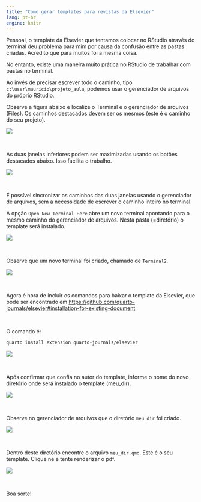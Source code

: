 ```yaml
---
title: "Como gerar templates para revistas da Elsevier"
lang: pt-br
engine: knitr
---
```


Pessoal, o template da Elsevier que tentamos colocar no RStudio através do terminal deu problema para mim por causa da confusão entre as pastas criadas. Acredito que para muitos foi a mesma coisa. 

No entanto, existe uma maneira muito prática no RStudio de trabalhar com pastas no terminal. 

Ao invés de precisar escrever todo o caminho, tipo `c:\user\mauricio\projeto_aula`, podemos usar o gerenciador de arquivos do próprio RStudio.

Observe a figura abaixo e localize o Terminal e o gerenciador de arquivos (Files). Os caminhos destacados devem ser os mesmos (este é o caminho do seu projeto). 

![](img/template1.png)

<br>

As duas janelas inferiores podem ser maximizadas usando os botões destacados abaixo. Isso facilita o trabalho.

![](img/template2.png)

<br>

É possível sincronizar os caminhos das duas janelas usando o gerenciador de arquivos, sem a necessidade de escrever o caminho inteiro no terminal. 

A opção `Open New Terminal Here` abre um novo terminal apontando para o mesmo caminho do gerenciador de arquivos. Nesta pasta (=diretório) o template será instalado.

![](img/template3.png)

<br>

Observe que um novo terminal foi criado, chamado de `Terminal2`.

![](img/template4.png)

<br>

Agora é hora de incluir os comandos para baixar o template da Elsevier, que pode ser encontrado em <https://github.com/quarto-journals/elsevier#installation-for-existing-document>  

<br>

O comando é:

````default
quarto install extension quarto-journals/elsevier
````


![](img/template5.png)

<br>

Após confirmar que confia no autor do template, informe o nome do novo diretório onde será instalado o template (meu_dir).

![](img/template6.png)

<br>

Observe no gerenciador de arquivos que o diretório `meu_dir` foi criado.

![](img/template7.png)

<br>

Dentro deste diretório encontre o arquivo `meu_dir.qmd`. Este é o seu template. Clique ne e tente renderizar o pdf.

![](img/template8.png)

<br>

Boa sorte!